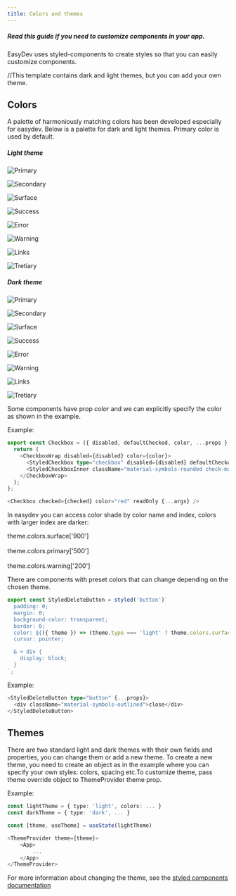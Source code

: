 ```yaml
---
title: Colors and themes
---
```



##### Read this guide if you need to customize components in your app.

EasyDev uses styled-components to create styles so that you can easily customize components.

//This template contains dark and light themes, but you can add your own theme.

## Colors

A palette of harmoniously matching colors has been developed especially for easydev. 
Below is a palette for dark and light themes. Primary color is used by default. 

##### Light theme

<div class='palette'>

![Primary](../../../assets/light/Primary.png)

![Secondary](../../../assets/light/Secondary.png)

![Surface](../../../assets/light/Surface.png)

![Success](../../../assets/light/Success.png)

![Error](../../../assets/light/Error.png)

![Warning](../../../assets/light/Warning.png)

![Links](../../../assets/light/Links.png)

![Tretiary](../../../assets/light/Tretiary.png)
</div>

##### Dark theme

<div class='palette'>

![Primary](../../../assets/dark/Primary.png)

![Secondary](../../../assets/dark/Secondary.png)

![Surface](../../../assets/dark/Surface.png)

![Success](../../../assets/dark/Success.png)

![Error](../../../assets/dark/Error.png)

![Warning](../../../assets/dark/Warning.png)

![Links](../../../assets/dark/Links.png)

![Tretiary](../../../assets/dark/Tretiary.png)
</div>


Some components have prop _color_ and we can explicitly specify the color as shown in the example.

Example:

```ts
export const Checkbox = ({ disabled, defaultChecked, color, ...props }: ControlBasePropsType) => {
  return (
    <CheckboxWrap disabled={disabled} color={color}>
      <StyledCheckbox type="checkbox" disabled={disabled} defaultChecked={defaultChecked} {...props} />
      <StyledCheckboxInner className="material-symbols-rounded check-mark">done</StyledCheckboxInner>
    </CheckboxWrap>
  );
};
```

```ts
<Checkbox checked={checked} color="red" readOnly {...args} />
```
In easydev you can access color shade by color name and index, colors with larger index are darker:

<Card stagger>
theme.colors.surface['900']<br></br>theme.colors.primary['500']<br></br>theme.colors.warning['200']
</Card>





There are components with preset colors that can change depending on the chosen theme.
```ts
export const StyledDeleteButton = styled('button')`
  padding: 0;
  margin: 0;
  background-color: transparent;
  border: 0;
  color: ${({ theme }) => (theme.type === 'light' ? theme.colors.surface['900'] : theme.colors.surface['80'])};
  cursor: pointer;

  & > div {
    display: block;
  }
`;
```

Example:

```ts
<StyledDeleteButton type="button" {...props}>
  <div className="material-symbols-outlined">close</div>
</StyledDeleteButton>
```



## Themes

There are two standard light and dark themes with their own fields and properties, you can change them or add a new theme. To create a new theme, you need to create an object as in the example where you can specify your own styles: colors, spacing etc.To customize theme, pass theme override object to ThemeProvider theme prop.

Example:

```ts
const lightTheme = { type: 'light', colors: ... }
const darkTheme = { type: 'dark', ... }

const [theme, useTheme] = useState(lightTheme)

<ThemeProvider theme={theme}>
	<App>
		...
	</App>
</ThemeProvider>
```

For more information about changing the theme, see the [styled components documentation](https://styled-components.com/docs/advanced)
